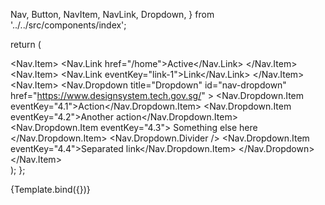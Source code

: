  Nav,
  Button,
  NavItem,
  NavLink,
  Dropdown,
} from '../../src/components/index';

<Meta title="Components/Nav" component={Nav} />

  return (
    <Nav defaultActiveKey="/home" as="ul">
      <Nav.Item>
        <Nav.Link href="/home">Active</Nav.Link>
      </Nav.Item>
      <Nav.Item>
        <Nav.Link eventKey="link-1">Link</Nav.Link>
      </Nav.Item>
      <Nav.Item>
        <Nav.Dropdown
          title="Dropdown"
          id="nav-dropdown"
          href="https://www.designsystem.tech.gov.sg/"
        >
          <Nav.Dropdown.Item eventKey="4.1">Action</Nav.Dropdown.Item>
          <Nav.Dropdown.Item eventKey="4.2">Another action</Nav.Dropdown.Item>
          <Nav.Dropdown.Item eventKey="4.3">
            Something else here
          </Nav.Dropdown.Item>
          <Nav.Dropdown.Divider />
          <Nav.Dropdown.Item eventKey="4.4">Separated link</Nav.Dropdown.Item>
        </Nav.Dropdown>
      </Nav.Item>
    </Nav>
  );
};

<Canvas>
  <Story name="Default">{Template.bind({})}</Story>
</Canvas>
